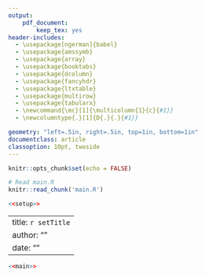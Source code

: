 ```yaml
---
output:
    pdf_document:
        keep_tex: yes
header-includes:
  - \usepackage[ngerman]{babel}
  - \usepackage{amssymb}
  - \usepackage{array}
  - \usepackage{booktabs}
  - \usepackage{dcolumn}
  - \usepackage{fancyhdr}
  - \usepackage{ltxtable}
  - \usepackage{multirow}
  - \usepackage{tabularx}
  - \newcommand{\mc}[1]{\multicolumn{1}{c}{#1}}
  - \newcolumntype{.}[1]{D{.}{.}{#1}}

geometry: "left=.5in, right=.5in, top=1in, bottom=1in"
documentclass: article
classoption: 10pt, twoside
---
```


```r
knitr::opts_chunk$set(echo = FALSE)

# Read main.R
knitr::read_chunk('main.R')
```


```r
<<setup>>
```

---
title: `r setTitle`
author: ""
date: ""
---

\pagestyle{fancy}
\fancyhf{}
\setlength{\headsep}{.5in}
\chead{\emph{`r setTitle`}}
\renewcommand{\headrulewidth}{0pt}
\fancyfoot[LE, RO]{\thepage}


\thispagestyle{empty}
\clearpage

\newpage
\pagenumbering{arabic}
\centering

```r
<<main>>
```
